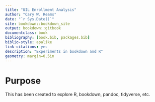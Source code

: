 ```yaml
--- 
title: "UIL Enrollment Analysis"
author: "Cary W. Reams"
date: "`r Sys.Date()`"
site: bookdown::bookdown_site
output: bookdown::gitbook
documentclass: book
bibliography: [book.bib, packages.bib]
biblio-style: apalike
link-citations: yes
description: "Experiments in bookdown and R"
geometry: margin=0.5in
---
```


# Purpose

This has been created to explore R, bookdown, pandoc, tidyverse, etc.


